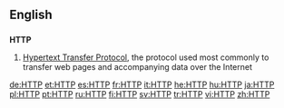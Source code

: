 ==English==

==={{initialism-old|en}}===
'''HTTP'''

# [[Hypertext Transfer Protocol]], the protocol used most commonly to transfer web pages and accompanying data over the Internet

[[de:HTTP]]
[[et:HTTP]]
[[es:HTTP]]
[[fr:HTTP]]
[[it:HTTP]]
[[he:HTTP]]
[[hu:HTTP]]
[[ja:HTTP]]
[[pl:HTTP]]
[[pt:HTTP]]
[[ru:HTTP]]
[[fi:HTTP]]
[[sv:HTTP]]
[[tr:HTTP]]
[[vi:HTTP]]
[[zh:HTTP]]